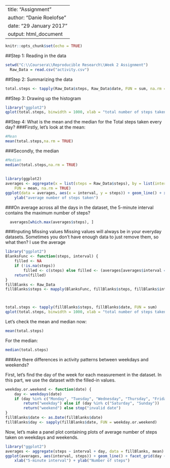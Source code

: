 
---
title: "Assignment"
author: "Danie Roelofse"
date: "29 January 2017"
output: html_document
---

```{r setup, include=FALSE}
knitr::opts_chunk$set(echo = TRUE)
```

##Step 1: Reading in the data 
```{r}
setwd("C:\\Coursera\\Reproducible Research\\Week 2 Assignment")
  Raw_Data = read.csv("activity.csv")

```

##Step 2: Summarizing the data 

```{r}

total.steps <- tapply(Raw_Data$steps, Raw_Data$date, FUN = sum, na.rm = TRUE)

```

##Step 3: Drawing up the histogram

```{r}
library("ggplot2")
qplot(total.steps, binwidth = 1000, xlab = "total number of steps taken each day")  

```

##Step 4: What is the mean and the median for the Total steps taken every day?
###Firstly, let's look at the mean:
```{r}

#Mean
mean(total.steps,na.rm = TRUE)

```

###Secondly, the median
```{r}

#Median
median(total.steps,na.rm = TRUE)

```

##

```{r}
library(ggplot2)
averages <- aggregate(x = list(steps = Raw_Data$steps), by = list(interval = Raw_Data$interval), 
    FUN = mean, na.rm = TRUE)
ggplot(data = averages, aes(x = interval, y = steps)) + geom_line() + xlab("5-minute interval") + 
    ylab("average number of steps taken")

```

###On average across all the days in the dataset, the 5-minute interval contains the maximum number of steps?

```{r}

  averages[which.max(averages$steps), ]

```

###Inputing Missing values
Missing values will always be in your everyday datasets. Sometimes you don't have enough data to just remove them, so what then? I use the average

```{r}
library("ggplot2")
BlanksFunc <- function(steps, interval) {
    filled <- NA
    if (!is.na(steps)) 
        filled <- c(steps) else filled <- (averages[averages$interval == interval, "steps"])
    return(filled)
}
fillBlanks <- Raw_Data
fillBlanks$steps <- mapply(BlanksFunc, fillBlanks$steps, fillBlanks$interval)  



total.steps <- tapply(fillBlanks$steps, fillBlanks$date, FUN = sum)
qplot(total.steps, binwidth = 1000, xlab = "total number of steps taken each day")

```


Let's check the mean and median now:

```{r}

mean(total.steps)

```

For the median:
```{r}
median(total.steps)
```

###Are there differences in activity patterns between weekdays and weekends?

First, let's find the day of the week for each measurement in the dataset. In this part, we use the dataset with the filled-in values.

```{r}
weekday.or.weekend <- function(date) {
    day <- weekdays(date)
    if (day %in% c("Monday", "Tuesday", "Wednesday", "Thursday", "Friday")) 
        return("weekday") else if (day %in% c("Saturday", "Sunday")) 
        return("weekend") else stop("invalid date")
}
fillBlanks$date <- as.Date(fillBlanks$date)
fillBlanks$day <- sapply(fillBlanks$date, FUN = weekday.or.weekend)

```

Now, let's make a panel plot containing plots of average number of steps taken on weekdays and weekends.

```{r}
library("ggplot2")
averages <- aggregate(steps ~ interval + day, data = fillBlanks, mean)
ggplot(averages, aes(interval, steps)) + geom_line() + facet_grid(day ~ .) + 
    xlab("5-minute interval") + ylab("Number of steps")

```


